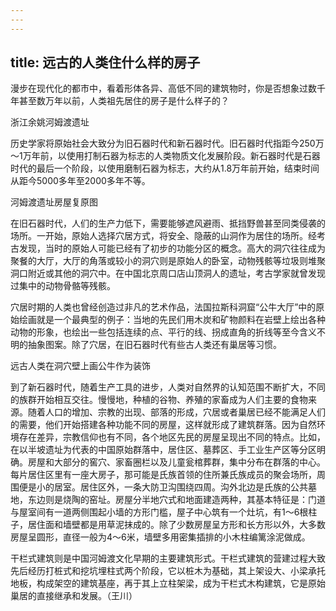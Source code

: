 ```yaml
---
---
---
```

title: 远古的人类住什么样的房子
---




漫步在现代化的都市中，看着形体各异、高低不同的建筑物时，你是否想象过数千年甚至数万年以前，人类祖先居住的房子是什么样子的？

浙江余姚河姆渡遗址



历史学家将原始社会大致分为旧石器时代和新石器时代。旧石器时代指距今250万～1万年前，以使用打制石器为标志的人类物质文化发展阶段。新石器时代是石器时代的最后一个阶段，以使用磨制石器为标志，大约从1.8万年前开始，结束时间从距今5000多年至2000多年不等。

河姆渡遗址房屋复原图



在旧石器时代，人们的生产力低下，需要能够遮风避雨、抵挡野兽甚至同类侵袭的场所。一开始，原始人选择穴居方式，将安全、隐蔽的山洞作为居住的场所。经考古发现，当时的原始人可能已经有了初步的功能分区的概念。高大的洞穴往往成为聚餐的大厅，大厅的角落或较小的洞穴则是原始人的卧室，动物残骸等垃圾则堆聚洞口附近或其他的洞穴中。在中国北京周口店山顶洞人的遗址，考古学家就曾发现过集中的动物骨骼等残骸。

穴居时期的人类也曾经创造过非凡的艺术作品，法国拉斯科洞窟“公牛大厅”中的原始绘画就是一个最典型的例子：当地的先民们用木炭和矿物颜料在岩壁上绘出各种动物的形象，也绘出一些包括连续的点、平行的线、拐成直角的折线等至今含义不明的抽象图案。除了穴居，在旧石器时代有些古人类还有巢居等习惯。

远古人类在洞穴壁上画公牛作为装饰



到了新石器时代，随着生产工具的进步，人类对自然界的认知范围不断扩大，不同的族群开始相互交往。慢慢地，种植的谷物、养殖的家畜成为人们主要的食物来源。随着人口的增加、宗教的出现、部落的形成，穴居或者巢居已经不能满足人们的需要，他们开始搭建各种功能不同的房屋，这样就形成了建筑群落。因为自然环境存在差异，宗教信仰也有不同，各个地区先民的房屋呈现出不同的特点。比如，在以半坡遗址为代表的中国原始群落中，居住区、墓葬区、手工业生产区等分区明确。房屋和大部分的窖穴、家畜圈栏以及儿童瓮棺葬群，集中分布在群落的中心。每片居住区里有一座大房子，那可能是氏族首领的住所兼氏族成员的聚会场所，周围便是小的居室。居住区外，一条大防卫沟围绕四周。沟外北边是氏族的公共墓地，东边则是烧陶的窑址。房屋分半地穴式和地面建造两种，其基本特征是：门道与屋室间有一道两侧围起小墙的方形门槛，屋子中心筑有一个灶坑，有1～6根柱子，居住面和墙壁都是用草泥抹成的。除了少数房屋呈方形和长方形以外，大多数房屋呈圆形，直径一般为4～6米，墙壁多用密集插排的小木柱编篱涂泥做成。

干栏式建筑则是中国河姆渡文化早期的主要建筑形式。干栏式建筑的营建过程大致先后经历打桩式和挖坑埋柱式两个阶段，它以桩木为基础，其上架设大、小梁承托地板，构成架空的建筑基座，再于其上立柱架梁，成为干栏式木构建筑，它是原始巢居的直接继承和发展。（王川）